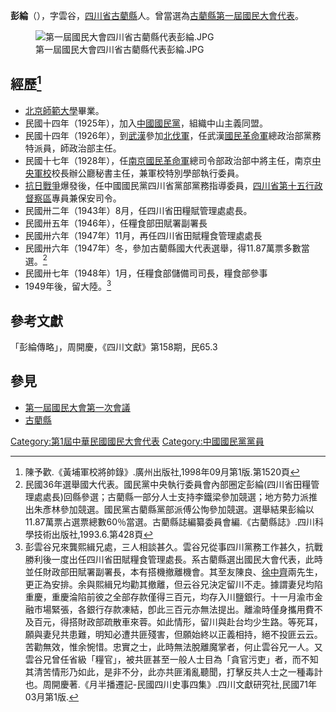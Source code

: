 '''彭綸'''（{{bd|1901年||1951年|9月|catIdx=Peng Lun}}），字雲谷，[[四川省|四川省]][[古藺縣|古藺縣]]人。曾當選為[[古藺縣|古藺縣]][[第一屆國民大會代表|第一屆國民大會代表]]。

[[File:第一屆國民大會四川省古藺縣代表彭綸.JPG|thumb]]

== 經歷<ref>陳予歡.《黃埔軍校將帥錄》.廣州出版社,1998年09月第1版.第1520頁</ref>  ==
*[[北京師範大學|北京師範大學]]畢業。
*民國十四年（1925年），加入[[中國國民黨|中國國民黨]]，組織中山主義同盟。
*民國十四年（1926年），到[[武漢|武漢]]參加[[北伐軍|北伐軍]]，任武漢[[國民革命軍|國民革命軍]]總政治部黨務特派員，師政治部主任。
*民國十七年（1928年），任[[南京|南京]][[國民革命軍|國民革命軍]]總司令部政治部中將主任，南京[[中央軍校|中央軍校]]校長辦公廳秘書主任，兼軍校特別學部執行委員。
*[[抗日戰爭|抗日戰爭]]爆發後，任中國國民黨四川省黨部黨務指導委員，[[四川省第十五行政督察區|四川省第十五行政督察區]]專員兼保安司令。
*民國卅二年（1943年）8月，任四川省田糧賦管理處處長。
*民國卅五年（1946年），任糧食部田賦署副署長
*民國卅六年（1947年）11月，再任四川省田賦糧食管理處處長
*民國卅六年（1947年）冬，參加古藺縣國大代表選舉，得11.87萬票多數當選。<ref>民國36年選舉國大代表。國民黨中央執行委員會內部圈定彭綸(四川省田糧管理處處長)回縣參選；古藺縣一部分人士支持李鐵梁參加競選；地方勢力派推出朱彥林參加競選。國民黨古藺縣黨部派傅公恂參加競選。選舉結果彭綸以11.87萬票占選票總數60％當選。古藺縣誌編纂委員會編.《古藺縣誌》.四川科學技術出版社,1993.6.第428頁</ref>
*民國卅七年（1948年）1月，任糧食部儲備司司長，糧食部參事
*1949年後，留大陸。<ref>彭雲谷兄來龔熙緝兄處，三人相談甚久。雲谷兄從事四川黨務工作甚久，抗戰勝利後一度出任四川省田賦糧食管理處長。系古藺縣選出國民大會代表，此時並任財政部田賦署副署長，本有搭機撤離機會。其至友陳良、[[徐中齊|徐中齊]]兩先生，更正為安排。余與熙緝兄均勸其撤離，但云谷兄決定留川不走。據謂妻兒均陷重慶，重慶淪陷前彼之全部存款僅得三百元，均存入川鹽銀行。十一月渝市金融市場緊張，各銀行存款凍結，卽此三百元亦無法提出。離渝時僅身攜用費不及百元，得搭財政部疏散車來蓉。如此情形，留川與赴台均少生路。等死耳，願與妻兒共患難，明知必遭共匪殘害，但願始終以正義相持，絕不投匪云云。苦勸無效，惟余惋惜。忠實之士，此時無法脫離魔掌者，何止雲谷兄一人。又雲谷兄曾任省級「糧官」，被共匪甚至一般人士目為「貪官污吏」者，而不知其清苦情形乃如此，是非不分，此亦共匪淆亂聽聞，打擊反共人士之一種毒計也。周開慶著.《月半播遷記-民國四川史事四集》.四川文獻研究社,民國71年03月第1版.</ref>

==參考文獻==
「彭綸傳略」，周開慶，《四川文獻》第158期，民65.3
<div class="references-small">
<references></references>
</div>

==參見==
*[[第一屆國民大會第一次會議|第一屆國民大會第一次會議]]
*[[古藺縣|古藺縣]]

{{DEFAULTSORT:Peng彭}}
[[Category:第1屆中華民國國民大會代表|Category:第1屆中華民國國民大會代表]]
[[Category:中國國民黨黨員|Category:中國國民黨黨員]]